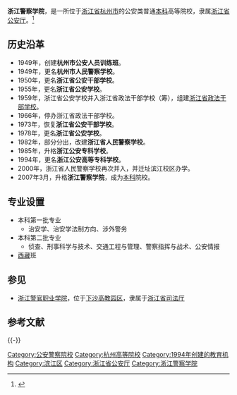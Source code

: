 {{not|浙江警官学校}}
{{高校
|名称    =浙江警察学院
|外文名  =Zhejiang Police College
|图像    =[[File:Zhejiang_Police_College_LOGO2018.jpg|200px]]
|图像说明=
|校训    =忠诚、严谨、团结、献身
|建校    =1949年5月
|闭校    =
|类型    =公安高等院校
|校长    =
|院长    =[[金诚_(1969年)|金诚]]
|书记    =[[蒋珍明|蒋珍明]]
|教师    =
|职工    =
|学生    =
|地址    ={{CHN}}[[浙江省|浙江省]][[杭州市|杭州市]][[滨江区|滨江区]]滨文路555号
|校园环境=
|面积    =
|代表色  =
|隶属    =[[浙江省公安厅|浙江省公安厅]]
|邮编    =
|电话    =
|网站    =http://www.zjjcxy.cn
|标志    =
|脚注    =
}}

'''浙江警察学院'''，是一所位于[[浙江省|浙江省]][[杭州市|杭州市]]的公安类普通[[本科|本科]]高等院校，隶属[[浙江省公安厅|浙江省公安厅]]。<ref>{{Cite web |url=http://www.zjjcxy.cn/type/210207.html |title=浙江警察学院：学校简介 |access-date=2011-04-04 |archive-url=https://web.archive.org/web/20110507131359/http://www.zjjcxy.cn/type/210207.html |archive-date=2011-05-07 |dead-url=yes }}</ref>

== 历史沿革 ==
*1949年，创建'''杭州市公安人员训练班'''。
*1949年，更名'''杭州市人民警察学校'''。
*1950年，更名'''浙江省公安干部学校'''。
*1955年，更名'''浙江省公安学校'''。
*1959年，浙江省公安学校并入浙江省政法干部学校（筹），组建[[浙江省政法干部学校|浙江省政法干部学校]]。
*1966年，停办浙江省政法干部学校。
*1973年，恢复'''浙江省公安干部学校'''。
*1978年，更名'''浙江省公安学校'''。
*1982年，部分分出，改建'''浙江省人民警察学校'''。
*1985年，升格'''浙江公安专科学校'''。
*1994年，更名'''浙江公安高等专科学校'''。
*2000年，浙江省人民警察学校再次并入，并迁址滨江校区办学。
*2007年3月，升格'''浙江警察学院'''，成为[[本科|本科]]院校。

==专业设置==
*本科第一批专业
**治安学、治安学法制方向、涉外警务
*本科第二批专业
**侦查、刑事科学与技术、交通工程与管理、警察指挥与战术、公安情报
*[[西藏|西藏]]班

== 参见 ==
*[[浙江警官职业学院|浙江警官职业学院]]，位于[[下沙高教园区|下沙高教园区]]，隶属于[[浙江省司法厅|浙江省司法厅]]

== 参考文献 ==
{{Reflist}}

{{-}}
{{公安院校}}
{{浙江高等院校}}
{{滨江高教园区}}

[[Category:公安警察院校|Category:公安警察院校]]
[[Category:杭州高等院校|Category:杭州高等院校]]
[[Category:1994年创建的教育机构|Category:1994年创建的教育机构]]
[[Category:滨江区|Category:滨江区]]
[[Category:浙江省公安厅|Category:浙江省公安厅]]
[[Category:浙江警察学院|Category:浙江警察学院]]